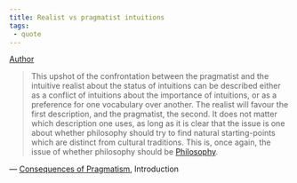 ```yaml
---
title: Realist vs pragmatist intuitions
tags:
 - quote
---
```


[Author](/docs/phil/people/Richard Rorty.html)

> This upshot of the confrontation between the pragmatist and the intuitive realist about the status of intuitions can be described either as a conflict of intuitions about the importance of intuitions, or as a preference for one vocabulary over another. The realist will favour the first description, and the pragmatist, the second. It does not matter which description one uses, as long as it is clear that the issue is one about whether philosophy should try to find natural starting-points which are distinct from cultural traditions. This is, once again, the issue of whether philosophy should be [Philosophy](/docs/phil/interaction/Relation of philosophy to other disciplines.html).

— [Consequences of Pragmatism](/docs/phil/works/Consequences of Pragmatism.html), Introduction